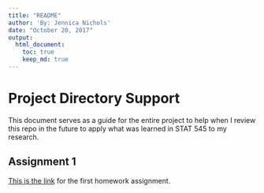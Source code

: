 ```yaml
---
title: "README"
author: 'By: Jennica Nichols'
date: "October 20, 2017"
output: 
  html_document:
    toc: true
    keep_md: true
---
```

# Project Directory Support
This document serves as a guide for the entire project to help when I review this repo in the future to apply what was learned in STAT 545 to my research.

## Assignment 1
[This is the link](/hw01_gapminder_files) for the first homework assignment. 